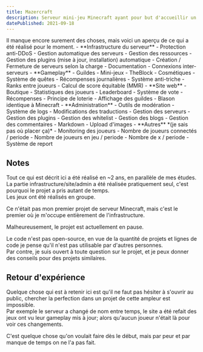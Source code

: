 ```yaml
---
title: Mazercraft 
description: Serveur mini-jeu Minecraft ayant pour but d'accueillir un grand nombre de joueurs sur des jeux inédits.
datePublished: 2021-09-18
---
```


<Wip title="Travail réalisé">
Il manque encore surement des choses, mais voici un aperçu de ce qui a été réalisé pour le moment.
    - **Infrastructure du serveur**
        - Protection anti-DDoS
        - Gestion automatique des serveurs
            - Gestion des ressources
            - Gestion des plugins (mise à jour, installation) automatique
            - Création / Fermeture de serveurs selon la charge
        - Documentation 
        - Connexions inter-serveurs
    - **Gameplay**
        - Guildes
        - Mini-jeux
            - TheBlock
        - Cosmétiques
        - Système de quêtes
        - Récompenses journalières
        - Système anti-triche
        - Ranks entre joueurs
            - Calcul de score équitable (MMR)
    - **Site web**
        - Boutique
        - Statistiques des joueurs
        - Leaderboard
        - Système de vote
            - Récompenses
            - Principe de loterie
        - Affichage des guildes
            - Blason identique à Minecraft
    - **Administration**
        - Outils de modération
        - Système de logs
        - Modifications des traductions
        - Gestion des serveurs
        - Gestion des plugins
        - Gestion des whitelist
        - Gestion des blogs
            - Gestion des commentaires
            - Markdown
            - Upload d'images
    - **Autres** *(je sais pas où placer ça)*
        - Monitoring des joueurs
            - Nombre de joueurs connectés / periode
            - Nombre de joueurs en jeu / periode
            - Nombre de x / periode
        - Système de report
</Wip>

## Notes

Tout ce qui est décrit ici a été réalisé en ~2 ans, en parallèle de mes études.<br/>
La partie infrastructure/site/admin a été réalisée pratiquement seul, c'est pourquoi le projet a pris autant de temps.<br/>
Les jeux ont été réalisés en groupe.

Ce n'était pas mon premier projet de serveur Minecraft, mais c'est le premier où je m'occupe entièrement de l'infrastructure.<br/>

Malheureusement, le projet est actuellement en pause.<br/>

Le code n'est pas open-source, en vue de la quantité de projets et lignes de code je pense qu'il n'est pas utilisable par d'autres personnes.<br/>
Par contre, je suis ouvert à toute question sur le projet, et je peux donner des conseils pour des projets similaires.<br/>

## Retour d'expérience

Quelque chose qui est à retenir ici est qu'il ne faut pas hésiter à s'ouvrir au public, chercher la perfection dans un projet de cette ampleur est impossible.<br/>
Par exemple le serveur a changé de nom entre temps, le site a été refait des jeux ont vu leur gameplay mis à jour; alors qu'aucun joueur n'était là pour voir ces changements.<br/>

C'est quelque chose qu'on voulait faire dès le début, mais par peur et par manque de temps on ne l'a pas fait.<br/>
